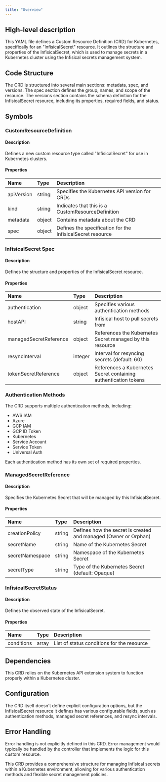 ```yaml
---
title: "Overview"
---
```


## High-level description
This YAML file defines a Custom Resource Definition (CRD) for Kubernetes, specifically for an "InfisicalSecret" resource. It outlines the structure and properties of the InfisicalSecret, which is used to manage secrets in a Kubernetes cluster using the Infisical secrets management system.

## Code Structure
The CRD is structured into several main sections: metadata, spec, and versions. The spec section defines the group, names, and scope of the resource. The versions section contains the schema definition for the InfisicalSecret resource, including its properties, required fields, and status.

## Symbols

### CustomResourceDefinition
#### Description
Defines a new custom resource type called "InfisicalSecret" for use in Kubernetes clusters.

#### Properties
| Name | Type | Description |
|:-----|:-----|:------------|
| apiVersion | string | Specifies the Kubernetes API version for CRDs |
| kind | string | Indicates that this is a CustomResourceDefinition |
| metadata | object | Contains metadata about the CRD |
| spec | object | Defines the specification for the InfisicalSecret resource |

### InfisicalSecret Spec
#### Description
Defines the structure and properties of the InfisicalSecret resource.

#### Properties
| Name | Type | Description |
|:-----|:-----|:------------|
| authentication | object | Specifies various authentication methods |
| hostAPI | string | Infisical host to pull secrets from |
| managedSecretReference | object | References the Kubernetes Secret managed by this resource |
| resyncInterval | integer | Interval for resyncing secrets (default: 60) |
| tokenSecretReference | object | References a Kubernetes Secret containing authentication tokens |

### Authentication Methods
The CRD supports multiple authentication methods, including:
- AWS IAM
- Azure
- GCP IAM
- GCP ID Token
- Kubernetes
- Service Account
- Service Token
- Universal Auth

Each authentication method has its own set of required properties.

### ManagedSecretReference
#### Description
Specifies the Kubernetes Secret that will be managed by this InfisicalSecret.

#### Properties
| Name | Type | Description |
|:-----|:-----|:------------|
| creationPolicy | string | Defines how the secret is created and managed (Owner or Orphan) |
| secretName | string | Name of the Kubernetes Secret |
| secretNamespace | string | Namespace of the Kubernetes Secret |
| secretType | string | Type of the Kubernetes Secret (default: Opaque) |

### InfisicalSecretStatus
#### Description
Defines the observed state of the InfisicalSecret.

#### Properties
| Name | Type | Description |
|:-----|:-----|:------------|
| conditions | array | List of status conditions for the resource |

## Dependencies
This CRD relies on the Kubernetes API extension system to function properly within a Kubernetes cluster.

## Configuration
The CRD itself doesn't define explicit configuration options, but the InfisicalSecret resource it defines has various configurable fields, such as authentication methods, managed secret references, and resync intervals.

## Error Handling
Error handling is not explicitly defined in this CRD. Error management would typically be handled by the controller that implements the logic for this custom resource.

This CRD provides a comprehensive structure for managing Infisical secrets within a Kubernetes environment, allowing for various authentication methods and flexible secret management policies.